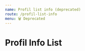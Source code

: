 ```yaml
---
name: Profil list info (deprecated)
route: /profil-list-info
menu: 🗑️ Deprecated
---
```



# Profil Info List

<Playground>
  <ProfilInfoList
    title="RND Compagny Information"
    tableTitle="Compagny Information"
    infos={[
      {
        label: 'Nom',
        value: 'Mme Anne Dupont',
      },
      {
        label: 'Date de naissance',
        value: '8 mai 1983',
      },
      {
        label: 'Phone number',
        value: '03 43 92 54 13',
      },
      {
        label: 'Adresse mail',
        value: 'Anne.Dupont@fake-axa.fr',
      },
      {
        label: 'Adresse',
        value: '42 rue Marx Dormoy 54829 Triffouilli-les-oies',
      },
    ]}
    actions={[
      {
        label: 'Modifier mes coordonnées',
        link: 'https://www.google.fr',
      },
      {
        label: 'Modifier mon mot de passe',
        link: 'https://www.google.fr',
      },
    ]}
    image="https://www.w3schools.com/howto/img_forest.jpg"
  />
</Playground>
